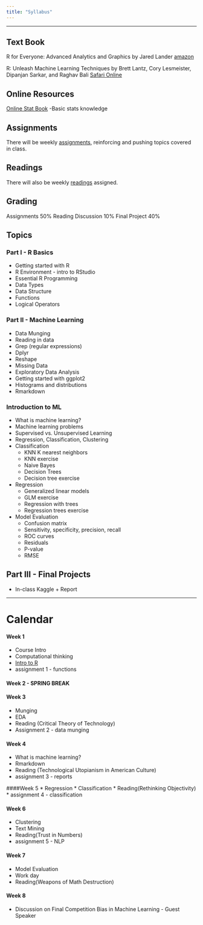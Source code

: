```yaml
---
title: "Syllabus"
---
```

--------

## Text Book

R for Everyone: Advanced Analytics and Graphics by Jared Lander [amazon](https://www.amazon.com/Everyone-Advanced-Analytics-Graphics-Addison-Wesley/dp/013454692X/ref=sr_1_1?ie=UTF8&qid=1518561244&sr=8-1&keywords=r+for+everyone)

R: Unleash Machine Learning Techniques by Brett Lantz, Cory Lesmeister, Dipanjan Sarkar, and Raghav Bali [Safari Online](http://proquest.safaribooksonline.com.ezproxy.cul.columbia.edu/)

## Online Resources

[Online Stat Book](http://onlinestatbook.com/2/index.html) -Basic stats knowledge

 

## Assignments

There will be weekly [assignments](assignments.html), reinforcing and pushing topics covered in class.

## Readings

There will also be weekly [readings](readings.html) assigned.

## Grading

Assignments 50%
Reading Discussion 10%
Final Project 40%

## Topics

### Part I - R Basics

* Getting started with R
* R Environment - intro to RStudio
* Essential R Programming
* Data Types
* Data Structure
* Functions
* Logical Operators

### Part II - Machine Learning

* Data Munging
* Reading in data
* Grep (regular expressions)
* Dplyr
* Reshape
* Missing Data
* Exploratory Data Analysis
* Getting started with ggplot2
* Histograms and distributions
* Rmarkdown

### Introduction to ML

* What is machine learning?
* Machine learning problems
* Supervised vs. Unsupervised Learning
* Regression, Classification, Clustering
* Classification
    + KNN K nearest neighbors
    + KNN exercise 
    + Naive Bayes 
    + Decision Trees
    + Decision tree exercise
* Regression
    + Generalized linear models
    + GLM exercise 
    + Regression with trees
    + Regression trees exercise
* Model Evaluation
    + Confusion matrix
    + Sensitivity, specificity, precision, recall
    + ROC curves
    + Residuals
    + P-value
    + RMSE

## Part III - Final Projects

* In-class Kaggle + Report

--------

# Calendar

#### Week 1 
* Course Intro
* Computational thinking
* [Intro to R](labs/lab1.html)
* assignment 1 - functions

#### Week 2 - **SPRING BREAK**

#### Week 3 
* Munging
* EDA
* Reading (Critical Theory of Technology)
* Assignment 2 - data munging

#### Week 4 
* What is machine learning?
* Rmarkdown
* Reading (Technological Utopianism in American Culture)
* assignment 3 - reports

####Week 5 
* Regression
* Classification
* Reading(Rethinking Objectivity)
* assignment 4 - classification

#### Week 6 
* Clustering
* Text Mining
* Reading(Trust in Numbers)
* assignment 5 - NLP

#### Week 7 
* Model Evaluation
* Work day
* Reading(Weapons of Math Destruction)

#### Week 8
* Discussion on Final Competition
Bias in Machine Learning - Guest Speaker